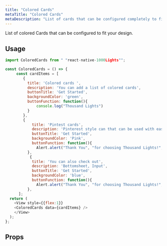 ```yaml
---
title: "Colored Cards"
metaTitle: "Colored Cards"
metaDescription: "List of cards that can be configured completely to fit your design"
---
```




List of colored Cards that can be configured to fit your design.

<Images src={coloredCards} />

## Usage

```javascript
import ColoredCards from " "react-native-1000Lights"";

const ColoredCards = () => {
     const cardItems = [
        {
          title: 'Colored cards ',
          description: 'You can add a list of colored cards',
          buttonTitle: 'Get Started',
          backgroundColor: 'green',
          buttonFunction: function(){
              console.log("Thousand Lights")
          }
        },
        {
            title: 'Pintest cards',
            description: 'Pinterest style can that can be used with ease',
            buttonTitle: 'Get Started',
            backgroundColor: 'Pink',
            buttonFunction: function(){
              Alert.alert("Thank You", "for choosing Thousand Lights!", [{text:"Welcome"}])
          },
           {
            title: 'You can also check out',
            description: 'Bottomsheet, Input',
            buttonTitle: 'Get Started',
            backgroundColor: 'blue',
            buttonFunction: function(){
              Alert.alert("Thank You", "for choosing Thousand Lights!", [{text:"Welcome"}])
          },
      ];
  return (
    <View style={{flex:1}}
    <ColoredCards data={cardItems} />
    </View>
  );
};

```

## Props

<Table data={cardData.coloredCards} />
<br />

<!-- ## Live Editing example

```javascript react-live=true
<button className={"btn btn-default"}>Change my text</button>
``` -->

